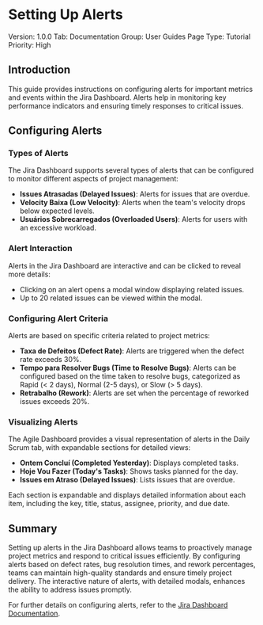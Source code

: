 # Setting Up Alerts

Version: 1.0.0
Tab: Documentation
Group: User Guides
Page Type: Tutorial
Priority: High

## Introduction

This guide provides instructions on configuring alerts for important metrics and events within the Jira Dashboard. Alerts help in monitoring key performance indicators and ensuring timely responses to critical issues.

## Configuring Alerts

### Types of Alerts

The Jira Dashboard supports several types of alerts that can be configured to monitor different aspects of project management:

- **Issues Atrasadas (Delayed Issues)**: Alerts for issues that are overdue.
- **Velocity Baixa (Low Velocity)**: Alerts when the team's velocity drops below expected levels.
- **Usuários Sobrecarregados (Overloaded Users)**: Alerts for users with an excessive workload.

### Alert Interaction

Alerts in the Jira Dashboard are interactive and can be clicked to reveal more details:

- Clicking on an alert opens a modal window displaying related issues.
- Up to 20 related issues can be viewed within the modal.

### Configuring Alert Criteria

Alerts are based on specific criteria related to project metrics:

- **Taxa de Defeitos (Defect Rate)**: Alerts are triggered when the defect rate exceeds 30%.
- **Tempo para Resolver Bugs (Time to Resolve Bugs)**: Alerts can be configured based on the time taken to resolve bugs, categorized as Rapid (&lt; 2 days), Normal (2-5 days), or Slow (&gt; 5 days).
- **Retrabalho (Rework)**: Alerts are set when the percentage of reworked issues exceeds 20%.

### Visualizing Alerts

The Agile Dashboard provides a visual representation of alerts in the Daily Scrum tab, with expandable sections for detailed views:

- **Ontem Concluí (Completed Yesterday)**: Displays completed tasks.
- **Hoje Vou Fazer (Today's Tasks)**: Shows tasks planned for the day.
- **Issues em Atraso (Delayed Issues)**: Lists issues that are overdue.

Each section is expandable and displays detailed information about each item, including the key, title, status, assignee, priority, and due date.

## Summary

Setting up alerts in the Jira Dashboard allows teams to proactively manage project metrics and respond to critical issues efficiently. By configuring alerts based on defect rates, bug resolution times, and rework percentages, teams can maintain high-quality standards and ensure timely project delivery. The interactive nature of alerts, with detailed modals, enhances the ability to address issues promptly.

For further details on configuring alerts, refer to the [Jira Dashboard Documentation](https://your-documentation-link.com).
